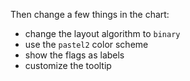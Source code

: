 Then change a few things in the chart:

- change the layout algorithm to `binary`
- use the `pastel2` color scheme
- show the flags as labels
- customize the tooltip